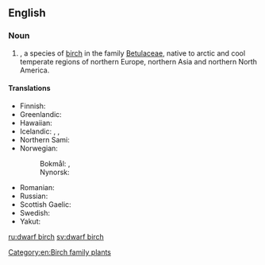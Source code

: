 ==English==
{{rfi}}
{{wikipedia}}
{{wikispecies|Betula nana}}

===Noun===
{{en-noun|head=[[dwarf]] [[birch]]|dwarf birches}}

# {{taxlink|Betula nana|species|noshow=1}}, a species of [[birch]] in the family [[Betulaceae]], native to arctic and cool temperate regions of northern Europe, northern Asia and northern North America.

====Translations====
{{trans-top|dwarf birch}}
* Finnish: {{t|fi|vaivaiskoivu}}
* Greenlandic: {{t|kl|avaalaqiaq}}
* Hawaiian: {{t|haw|ʻawālakiaka}}
* Icelandic: {{t+|is|fjalldrapi|m}}, {{t|is|drapi|m}}, {{t|is|hrís|n}}
* Northern Sami: {{t|se|skierri}}
* Norwegian:
*: Bokmål: {{t|no|dvergbjørk|m|f}}, {{t|no|dvergbjerk|m|f}}
*: Nynorsk: {{t+|nn|dvergbjørk|f}}
{{trans-mid}}
* Romanian: {{t+|ro|mesteacăn pitic|m}}
* Russian: {{t|ru|берёза карликовая|f}}
* Scottish Gaelic: {{t|gd|beith bheag|f}}
* Swedish: {{t|sv|dvärgbjörk|c}}
* Yakut: {{t|sah|ыарҕа|sc=Cyrl}}
{{trans-bottom}}

[[Category:en:Birch family plants]]

[[ru:dwarf birch]]
[[sv:dwarf birch]]